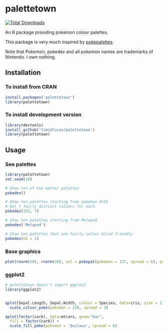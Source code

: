 

palettetown
======

[![Total Downloads](http://cranlogs.r-pkg.org/badges/grand-total/palettetown)](http://cranlogs.r-pkg.org/badges/grand-total/palettetown/index.html)

An R package providing pokemon colour palettes.

This package is very much inspired by [pokepalettes](http://pokepalettes.com/#charizard).

Note that Pokemon, pokedex and all pokemon names are trademarks of Nintendo. I own nothing.



Installation
-------------

### To install from CRAN
```r
install.packages('palettetown')
library(palettetown)
```

### To install development version
```r
library(devtools)
install_github('timcdlucas/palettetown')
library(palettetown)
```

Usage
------

### See palettes

```r
library(palettetown)
set.seed(10)
```

```r
# Show ten of the better palettes
pokedex()

# Show ten palettes starting from pokemon #155
# Get 7 fairly distinct colours for each.
pokedex(155, 7)

# Show ten palettes starting from Metapod
pokedex('Metapod')

# Show ten palettes that are fairly colour blind friendly
pokedex(cb = 1)

```


### Base graphics

```r
plot(rnorm(20), rnorm(20), col = pokepal(pokemon = 137, spread = 6), pch = 16, cex = 1.8)
```

### ggplot2
```r
# palettetown doesn't import ggplot2
library(ggplot2)


qplot(Sepal.Length, Sepal.Width, colour = Species, data=iris, size = 2) +
  scale_colour_poke(pokemon = 156, spread = 3)

qplot(factor(carb), data=mtcars, geom="bar", 
  fill = factor(carb)) +
  scale_fill_poke(pokemon = 'Quilava', spread = 6)
```







